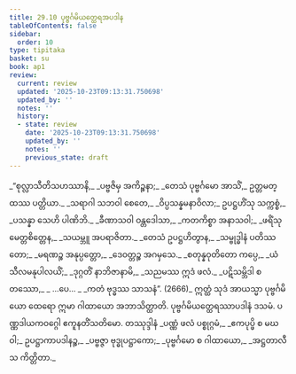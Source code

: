 ```yaml
---
title: 29.10 ပုဗ္ဗင်္ဂမိယတ္ထေရအပဒါန
tableOfContents: false
sidebar:
  order: 10
type: tipitaka
basket: su
book: ap1
review:
  current: review
  updated: '2025-10-23T09:13:31.750698'
  updated_by: ''
  notes: ''
  history:
  - state: review
    date: '2025-10-23T09:13:31.750698'
    updated_by: ''
    notes: ''
    previous_state: draft
---
```



<ReviewStatus review={frontmatter.review} showDetails={true} />

<HypothesisAnnotation frontmatter={frontmatter} />

<DynamicBreadcrumb />

<Division number="43" book="ap1" e="ch" v="20" p="274">

<Paragraph number="3347" type="verses" book="ap1">
_“စုလ္လာသီတိသဟဿာနိ,_  
_ပဗ္ဗဇိမှ အကိဉ္စနာ;_  
_တေသံ ပုဗ္ဗင်္ဂမော အာသိံ,_  
ဥတ္တမတ္ထဿ ပတ္တိယာ._  

</Paragraph>

</Division>
<Division number="44" book="ap1" e="ch" v="20" p="275">

<Paragraph number="3348" type="verses" book="ap1">
_သရာဂါ သဘဝါ စေတေ,_  
_ဝိပ္ပသန္နမနာဝိလာ;_  
ဥပဋ္ဌဟိံသု သက္ကစ္စံ,_  
_ပသန္နာ သေဟိ ပါဏိဘိ._  

</Paragraph>

</Division>
<Division number="45" book="ap1" e="ch" v="20" p="275">

<Paragraph number="3349" type="verses" book="ap1">
_ခီဏာသဝါ ဝန္တဒေါသာ,_  
_ကတကိစ္စာ အနာသဝါ;_  
_ဖရိံသု မေတ္တစိတ္တေန,_  
_သယမ္ဘူ အပရာဇိတာ._  

</Paragraph>

</Division>
<Division number="46" book="ap1" e="ch" v="20" p="275">

<Paragraph number="3350" type="verses" book="ap1">
_တေသံ ဥပဋ္ဌဟိတွာန,_  
_သမ္ဗုဒ္ဓါနံ ပတိဿတော;_  
_မရဏဉ္စ အနုပ္ပတ္တော,_  
_ဒေဝတ္တဉ္စ အဂမှသေ._  

</Paragraph>

</Division>
<Division number="47" book="ap1" e="ch" v="20" p="275">

<Paragraph number="3351" type="verses" book="ap1">
_စတုန္နဝုတိတော ကပ္ပေ,_  
_ယံ သီလမနုပါလယိံ;_  
_ဒုဂ္ဂတိံ နာဘိဇာနာမိ,_  
_သညမဿ ဣဒံ ဖလံ._  

</Paragraph>

</Division>
<Division number="48" book="ap1" e="ch" v="20" p="275">

<Paragraph number="3352" type="verses" book="ap1">
_ပဋိသမ္ဘိဒါ စတဿော,_  
_ …ပေ… _  
_ကတံ ဗုဒ္ဓဿ သာသနံ”. (2666)_  

</Paragraph>

<Paragraph number="3353" book="ap1">
ဣတ္ထံ သုဒံ အာယသ္မာ ပုဗ္ဗင်္ဂမိယော ထေရော ဣမာ ဂါထာယော အဘာသိတ္ထာတိ.

</Paragraph>
</Division>

<Paragraph number="3354" type="center" book="ap1">
ပုဗ္ဗင်္ဂမိယတ္ထေရဿာပဒါနံ ဒသမံ.



</Paragraph>

<Paragraph number="3355" type="center" book="ap1">
ပဏ္ဏဒါယကဝဂ္ဂေါ ဧကူနတိံသတိမော.



</Paragraph>

<Paragraph number="3356" type="center" book="ap1">
တဿုဒ္ဒါနံ


</Paragraph>

<Paragraph number="3357" type="verses" book="ap1">
_ပဏ္ဏံ ဖလံ ပစ္စုဂ္ဂမံ,_  
_ဧကပုပ္ဖိ စ မဃဝါ;_  
ဥပဋ္ဌာကာပဒါနဉ္စ,_  
_ပဗ္ဗဇ္ဇာ ဗုဒ္ဓုပဋ္ဌာကော;_  
_ပုဗ္ဗင်္ဂမော စ ဂါထာယော,_  
_အဋ္ဌတာလီသ ကိတ္တိတာ._
</Paragraph>